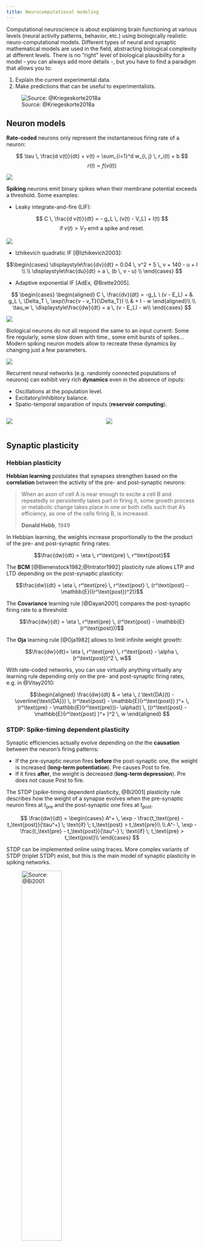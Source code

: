 ```yaml
---
title: Neurocomputational modeling
---
```


Computational neuroscience is about explaining brain functioning at various levels (neural activity patterns, behavior, etc.) using biologically realistic neuro-computational models.  Different types of neural and synaptic mathematical models are used in the field, abstracting biological complexity at different levels. There is no "right" level of biological plausibility for a model - you can always add more details -, but you have to find a paradigm that allows you to:

1. Explain the current experimental data.
2. Make predictions that can be useful to experimentalists.


![Source: @Kriegeskorte2018a](img/neurocomp.png)

## Neuron models

**Rate-coded** neurons only represent the instantaneous firing rate of a neuron:

$$
    \tau \, \frac{d v(t)}{dt} + v(t) = \sum_{i=1}^d w_{i, j} \, r_i(t) + b
$$
$$
    r(t) = f(v(t))
$$


![](img/ratecoded-simple.png)


**Spiking** neurons emit binary spikes when their membrane potential exceeds a threshold. Some examples:

* Leaky integrate-and-fire (LIF):

$$
    C \, \frac{d v(t)}{dt} = - g_L \, (v(t) - V_L) + I(t)
$$
$$
    \text{if} \; v(t) > V_T \; \text{emit a spike and reset.}
$$

![](img/LIF-threshold.png)


* Izhikevich quadratic IF [@Izhikevich2003]:

$$\begin{cases}
    \displaystyle\frac{dv}{dt} = 0.04 \, v^2 + 5 \, v + 140 - u + I \\
    \\
    \displaystyle\frac{du}{dt} = a \, (b \, v - u) \\
\end{cases}
$$

* Adaptive exponential IF [AdEx, @Brette2005].

$$
\begin{cases}
\begin{aligned}
    C \, \frac{dv}{dt} = -g_L \ (v - E_L) + & g_L \, \Delta_T \, \exp(\frac{v - v_T}{\Delta_T}) \\
                                            & + I - w
\end{aligned}\\
\\
    \tau_w \, \displaystyle\frac{dw}{dt} = a \, (v - E_L) - w\\
\end{cases}
$$


![](img/LIF-Izhi-AdEx.png)

Biological neurons do not all respond the same to an input current: Some fire regularly, some slow down with time., some emit bursts of spikes... Modern spiking neuron models allow to recreate these dynamics by changing just a few parameters.

![](img/adex.png)


Recurrent neural networks (e.g. randomly connected populations of neurons) can exhibit very rich **dynamics** even in the absence of inputs:

* Oscillations at the population level.
* Excitatory/inhibitory balance. 
* Spatio-temporal separation of inputs (**reservoir computing**).

::: {.columns}
::: {.column}

![](img/rc-network.jpg)

:::
::: {.column}

![](img/reservoir-simple.png)

:::
:::



## Synaptic plasticity

### Hebbian plasticity

**Hebbian learning** postulates that synapses strengthen based on the **correlation** between the activity of the pre- and post-synaptic neurons:


> When an axon of cell A is near enough to excite a cell B and repeatedly or persistently takes part in firing it, some growth process or metabolic change takes place in one or both cells such that A’s efficiency, as one of the cells firing B, is increased. 
>
> **Donald Hebb**, 1949

In Hebbian learning, the weights increase proportionally to the the product of the pre- and post-synaptic firing rates:

$$\frac{dw}{dt} = \eta \, r^\text{pre} \, r^\text{post}$$


The **BCM** [@Bienenstock1982;@Intrator1992] plasticity rule allows LTP and LTD depending on the post-synaptic plasticity:


$$\frac{dw}{dt} = \eta \, r^\text{pre} \, r^\text{post}  \,  (r^\text{post} - \mathbb{E}((r^\text{post})^2))$$


The **Covariance** learning rule [@Dayan2001] compares the post-synaptic firing rate to a threshold:

$$\frac{dw}{dt} = \eta \, r^\text{pre} \, (r^\text{post} - \mathbb{E}(r^\text{post}))$$

The **Oja** learning rule [@Oja1982] allows to limit infinite weight growth:

$$\frac{dw}{dt}= \eta \, r^\text{pre} \, r^\text{post} - \alpha \, (r^\text{post})^2 \, w$$


With rate-coded networks, you can use virtually anything virtually any learning rule depending only on the pre- and post-synaptic firing rates, e.g. in @Vitay2010:


$$\begin{aligned}
    \frac{dw}{dt}  & = \eta \, ( \text{DA}(t) - \overline{\text{DA}}) \, (r^\text{post} - \mathbb{E}(r^\text{post}) )^+  \, (r^\text{pre} - \mathbb{E}(r^\text{pre}))- \alpha(t) \,  ((r^\text{post} - \mathbb{E}(r^\text{post} )^+ )^2  \, w
\end{aligned}
$$

### STDP: Spike-timing dependent plasticity

Synaptic efficiencies actually evolve depending on the the **causation** between the neuron's firing patterns:

* If the pre-synaptic neuron fires **before** the post-synaptic one, the weight is increased (**long-term potentiation**). Pre causes Post to fire.
* If it fires **after**, the weight is decreased (**long-term depression**). Pre does not cause Post to fire.

The STDP [spike-timing dependent plasticity, @Bi2001] plasticity rule describes how the weight of a synapse evolves when the pre-synaptic neuron fires at $t_\text{pre}$ and the post-synaptic one fires at $t_\text{post}$.

$$ \frac{dw}{dt} = \begin{cases} A^+ \, \exp - \frac{t_\text{pre} - t_\text{post}}{\tau^+} \; \text{if} \; t_\text{post} > t_\text{pre}\\  
    \\
    A^- \, \exp - \frac{t_\text{pre} - t_\text{post}}{\tau^-} \; \text{if} \; t_\text{pre} > t_\text{post}\\ \end{cases}
$$

STDP can be implemented online using traces. More complex variants of STDP (triplet STDP) exist, but this is the main model of synaptic plasticity in spiking networks.

![Source: @Bi2001](img/stdp2.png){width=50%}



## Neuro-computational models

Populations of neurons can be combined in functional **neuro-computational models** learning to solve various tasks. They require to implement one (or more) equations per neuron and synapse. There can easily be thousands of neurons and millions of synapses...

Here are some recent examples for our lab:

**Visual cortex**

![Source: @Teichmann2021](img/vision.png){width=70%}


::: {.columns}
::: {.column width=35%}

**Basal Ganglia** 

![Source: @Villagrasa2018](img/BG.png)

::: 
::: {.column width=35%}


**Hippocampus** 

![Source: @Goenner2017](img/Hippocampus.png)

:::
::: {.column width=30%}

**Dopaminergic system** 

![Source: @Vitay2014](img/Dopamine.png)


:::
:::


